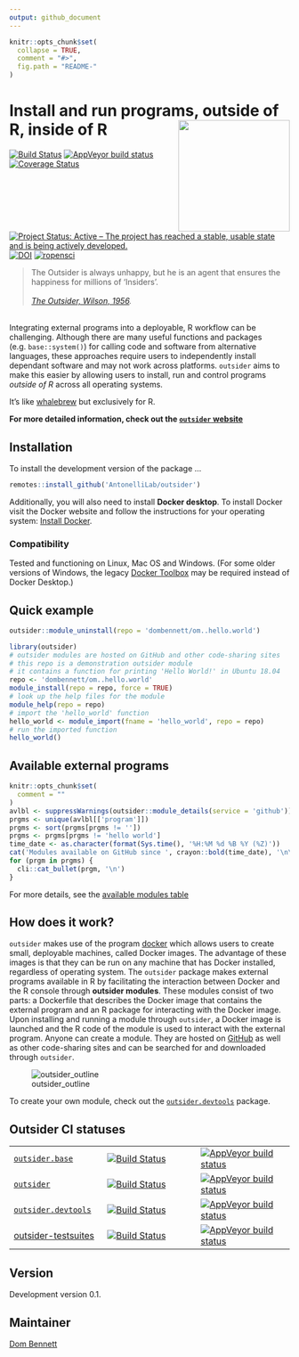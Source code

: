 ```yaml
---
output: github_document
---
```


<!-- README.md is generated from README.Rmd. Please edit that file -->
<!-- devtools::rmarkdown::render("README.Rmd") -->
<!-- Rscript -e "library(knitr); knit('README.Rmd')" -->

```r
knitr::opts_chunk$set(
  collapse = TRUE,
  comment = "#>",
  fig.path = "README-"
)
```

# Install and run programs, outside of R, inside of R <img src="logo.png" height="200" align="right"/>

[![Build Status](https://travis-ci.org/AntonelliLab/outsider.svg?branch=master)](https://travis-ci.org/AntonelliLab/outsider) [![AppVeyor build status](https://ci.appveyor.com/api/projects/status/github/AntonelliLab/outsider?branch=master&svg=true)](https://ci.appveyor.com/project/DomBennett/outsider) [![Coverage Status](https://coveralls.io/repos/github/AntonelliLab/outsider/badge.svg?branch=master)](https://coveralls.io/github/AntonelliLab/outsider?branch=master) [![Project Status: Active – The project has reached a stable, usable state and is being actively developed.](https://www.repostatus.org/badges/latest/active.svg)](https://www.repostatus.org/#active) [![DOI](https://zenodo.org/badge/145114547.svg)](https://zenodo.org/badge/latestdoi/145114547) [![ropensci](https://badges.ropensci.org/282_status.svg)](https://github.com/ropensci/onboarding/issues/282)

> The Outsider is always unhappy, but he is an agent that ensures the happiness for millions of 'Insiders'.<br><br>
*[The Outsider, Wilson, 1956](https://en.wikipedia.org/wiki/The_Outsider_(Colin_Wilson)).*

<br>
Integrating external programs into a deployable, R workflow can be challenging. Although there are many useful functions and packages (e.g. `base::system()`) for calling code and software from alternative languages, these approaches require users to independently install dependant software and may not work across platforms. `outsider` aims to make this easier by allowing users to install, run and control programs *outside of R* across all operating systems.

It's like [whalebrew](https://github.com/whalebrew/whalebrew) but exclusively
for R.

**For more detailed information, check out the [`outsider` website](https://antonellilab.github.io/outsider/articles/outsider.html)**

## Installation

To install the development version of the package ...

```r
remotes::install_github('AntonelliLab/outsider')
```

Additionally, you will also need to install **Docker desktop**. To install
Docker visit the Docker website and follow the instructions for your operating
system: [Install Docker](https://www.docker.com/products/docker-desktop).

### Compatibility

Tested and functioning on Linux, Mac OS and Windows. (For some older versions of
Windows, the legacy
[Docker Toolbox](https://docs.docker.com/toolbox/toolbox_install_windows/) may
be required instead of Docker Desktop.)

## Quick example

```r
outsider::module_uninstall(repo = 'dombennett/om..hello.world')
```

```r
library(outsider)
# outsider modules are hosted on GitHub and other code-sharing sites
# this repo is a demonstration outsider module
# it contains a function for printing 'Hello World!' in Ubuntu 18.04
repo <- 'dombennett/om..hello.world'
module_install(repo = repo, force = TRUE)
# look up the help files for the module
module_help(repo = repo)
# import the 'hello_world' function
hello_world <- module_import(fname = 'hello_world', repo = repo)
# run the imported function
hello_world()
```

## Available external programs

```r
knitr::opts_chunk$set(
  comment = ""
)
avlbl <- suppressWarnings(outsider::module_details(service = 'github'))
prgms <- unique(avlbl[['program']])
prgms <- sort(prgms[prgms != ''])
prgms <- prgms[prgms != 'hello world']
time_date <- as.character(format(Sys.time(), '%H:%M %d %B %Y (%Z)'))
cat('Modules available on GitHub since ', crayon::bold(time_date), '\n\n')
for (prgm in prgms) {
  cli::cat_bullet(prgm, '\n')
}
```

For more details, see the [available modules table](https://antonellilab.github.io/outsider/articles/available.html)

## How does it work?

`outsider` makes use of the program [docker](https://www.docker.com/) which
allows users to create small, deployable machines, called Docker images.
The advantage of these images is that they can be run on any machine that has
Docker installed, regardless of operating system. The `outsider` package makes
external programs available in R by facilitating the interaction between Docker
and the R console through **outsider modules**. These modules consist of two
parts: a Dockerfile that describes the Docker image that contains the external
program and an R package for interacting with the Docker image. Upon installing
and running a module through `outsider`, a Docker image is launched and the R
code of the module is used to interact with the external program. Anyone can
create a module. They are hosted on [GitHub](https://github.com/) as well as
other code-sharing sites and can be searched for and downloaded through
`outsider`.

![outsider_outline](https://raw.githubusercontent.com/AntonelliLab/outsider/master/other/outline.png)

To create your own module, check out the [`outsider.devtools`](https://github.com/AntonelliLab/outsider.devtools) package.

## Outsider CI statuses

|   |   |   |
|---|---|---|
|[`outsider.base`](https://github.com/AntonelliLab/outsider.base)|[![Build Status](https://travis-ci.org/AntonelliLab/outsider.base.svg?branch=master)](https://travis-ci.org/AntonelliLab/outsider.base)|[![AppVeyor build status](https://ci.appveyor.com/api/projects/status/github/AntonelliLab/outsider.base?branch=master&svg=true)](https://ci.appveyor.com/project/DomBennett/outsider.base)|
|[`outsider`](https://github.com/AntonelliLab/outsider)|[![Build Status](https://travis-ci.org/AntonelliLab/outsider.svg?branch=master)](https://travis-ci.org/AntonelliLab/outsider)|[![AppVeyor build status](https://ci.appveyor.com/api/projects/status/github/AntonelliLab/outsider?branch=master&svg=true)](https://ci.appveyor.com/project/DomBennett/outsider)|
|[`outsider.devtools`](https://github.com/AntonelliLab/outsider.devtools)|[![Build Status](https://travis-ci.org/AntonelliLab/outsider.devtools.svg?branch=master)](https://travis-ci.org/AntonelliLab/outsider.devtools)|[![AppVeyor build status](https://ci.appveyor.com/api/projects/status/github/AntonelliLab/outsider.devtools?branch=master&svg=true)](https://ci.appveyor.com/project/DomBennett/outsider.devtools)|
|[outsider-testsuites](https://github.com/AntonelliLab/outsider-testsuites)|[![Build Status](https://travis-ci.org/AntonelliLab/outsider-testsuites.svg?branch=master)](https://travis-ci.org/AntonelliLab/outsider-testsuites)|[![AppVeyor build status](https://ci.appveyor.com/api/projects/status/github/AntonelliLab/outsider-testsuites?branch=master&svg=true)](https://ci.appveyor.com/project/DomBennett/outsider-testsuites)|

## Version

Development version 0.1.

## Maintainer

[Dom Bennett](https://github.com/DomBennett)
